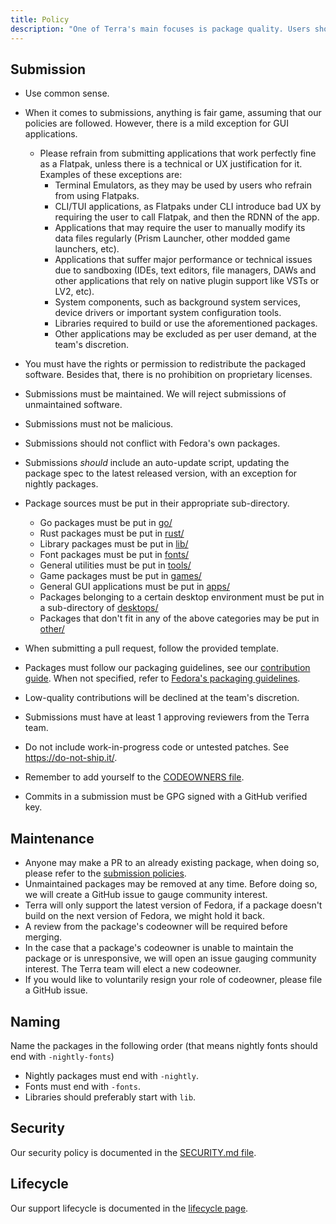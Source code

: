 ```yaml
---
title: Policy
description: "One of Terra's main focuses is package quality. Users should be able to install software from Terra in confidence. Our policies reflect that."
---
```


## Submission

- Use common sense.
- When it comes to submissions, anything is fair game, assuming that our policies are followed. However, there is a mild exception for GUI applications.

  - Please refrain from submitting applications that work perfectly fine as a Flatpak, unless there is a technical or UX justification for it. Examples of these exceptions are:
    - Terminal Emulators, as they may be used by users who refrain from using Flatpaks.
    - CLI/TUI applications, as Flatpaks under CLI introduce bad UX by requiring the user to call Flatpak, and then the RDNN of the app.
    - Applications that may require the user to manually modify its data files regularly (Prism Launcher, other modded game launchers, etc).
    - Applications that suffer major performance or technical issues due to sandboxing (IDEs, text editors, file managers, DAWs and other applications that rely on native plugin support like VSTs or LV2, etc).
    - System components, such as background system services, device drivers or important system configuration tools.
    - Libraries required to build or use the aforementioned packages.
    - Other applications may be excluded as per user demand, at the team's discretion.

- You must have the rights or permission to redistribute the packaged software. Besides that, there is no prohibition on proprietary licenses.
- Submissions must be maintained. We will reject submissions of unmaintained software.
- Submissions must not be malicious.
- Submissions should not conflict with Fedora's own packages.
- Submissions _should_ include an auto-update script, updating the package spec to the latest released version, with an exception for nightly packages.
- Package sources must be put in their appropriate sub-directory.
  - Go packages must be put in [go/](https://github.com/terrapkg/packages/tree/main/anda/go)
  - Rust packages must be put in [rust/](https://github.com/terrapkg/packages/tree/main/anda/rust)
  - Library packages must be put in [lib/](https://github.com/terrapkg/packages/tree/main/anda/lib)
  - Font packages must be put in [fonts/](https://github.com/terrapkg/packages/tree/main/anda/fonts)
  - General utilities must be put in [tools/](https://github.com/terrapkg/packages/tree/main/anda/tools)
  - Game packages must be put in [games/](https://github.com/terrapkg/packages/tree/main/anda/games)
  - General GUI applications must be put in [apps/](https://github.com/terrapkg/packages/tree/main/anda/apps)
  - Packages belonging to a certain desktop environment must be put in a sub-directory of [desktops/](https://github.com/terrapkg/packages/tree/main/anda/desktops)
  - Packages that don't fit in any of the above categories may be put in [other/](https://github.com/terrapkg/packages/tree/main/anda/other)
- When submitting a pull request, follow the provided template.
- Packages must follow our packaging guidelines, see our [contribution guide](https://github.com/terrapkg/packages/wiki/Contribute). When not specified, refer to [Fedora's packaging guidelines](https://docs.fedoraproject.org/en-US/packaging-guidelines).
- Low-quality contributions will be declined at the team's discretion.
- Submissions must have at least 1 approving reviewers from the Terra team.
- Do not include work-in-progress code or untested patches. See https://do-not-ship.it/.
- Remember to add yourself to the [CODEOWNERS file](https://github.com/terrapkg/packages/tree/main/CODEOWNERS).
- Commits in a submission must be GPG signed with a GitHub verified key.

## Maintenance

- Anyone may make a PR to an already existing package, when doing so, please refer to the [submission policies](#Submission).
- Unmaintained packages may be removed at any time. Before doing so, we will create a GitHub issue to gauge community interest.
- Terra will only support the latest version of Fedora, if a package doesn't build on the next version of Fedora, we might hold it back.
- A review from the package's codeowner will be required before merging.
- In the case that a package's codeowner is unable to maintain the package or is unresponsive, we will open an issue gauging community interest. The Terra team will elect a new codeowner.
- If you would like to voluntarily resign your role of codeowner, please file a GitHub issue.

## Naming

Name the packages in the following order
(that means nightly fonts should end with `-nightly-fonts`)

- Nightly packages must end with `-nightly`.
- Fonts must end with `-fonts`.
- Libraries should preferably start with `lib`.

## Security

Our security policy is documented in the [SECURITY.md file](https://github.com/terrapkg/packages/blob/main/SECURITY.md).

## Lifecycle

Our support lifecycle is documented in the [lifecycle page](/terra/lifecycle).
